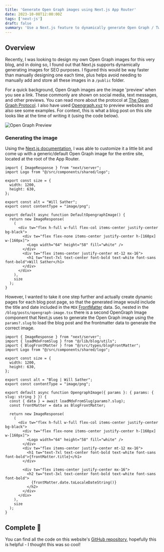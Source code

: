```yaml
---
title: 'Generate Open Graph images using Next.js App Router'
date: 2023-10-08T12:00:00Z
tags: ['next-js']
draft: false
summary: 'Use a Next.js feature to dynamically generate Open Graph / Twitter images'
---
```


## Overview
Recently, I was looking to design my own Open Graph images for this very blog, and in doing so, I found out that Next.js
supports dynamically generating images for SEO purposes.  I figured this would be way faster than manually designing one each time,
plus helps avoid needing to manually add and store all these images in a `/public` folder.

For a quick background, Open Graph images are the image 'preview' when you see a link.  These commonly are shown on social media,
text messages, and other previews.  You can read more about the protocol at [The Open Graph Protocol](https://ogp.me/).  I also
have used [Opengraph.xyz](https://www.opengraph.xyz/) to preview websites and also see some examples.  For context, this is what a blog post on this
site looks like at the time of writing it (using the code below).

<Image alt="Open Graph Preview" src="/assets/blog/images/nextjs-open-graph-images/preview.png" width={2214}
       height={1596}/>


### Generating the image
Using the [Next.js documentation](https://nextjs.org/docs/app/api-reference/file-conventions/metadata/opengraph-image),
I was able to customize it a little bit and come up with a generic/default Open Graph image for the entire site,
located at the root of the App Router.

```tsx fileName="/app/opengraph-image.tsx"
import { ImageResponse } from "next/server";
import Logo from "@/src/components/shared/logo";

export const size = {
  width: 1200,
  height: 630,
};

export const alt = "Will Sather";
export const contentType = "image/png";

export default async function DefaultOpengraphImage() {
  return new ImageResponse(
    (
      <div tw="flex h-full w-full flex-col items-center justify-center bg-black">
        <div tw="flex flex-none items-center justify-center h-[160px] w-[160px]">
          <Logo width="64" height="58" fill="white" />
        </div>
        <div tw="flex items-center justify-center mt-12 mx-16">
          <h1 tw="text-7xl text-center font-bold text-white font-sans font-bold">Will Sather</h1>
        </div>
      </div>
    ),
    size
  );
}
```

However, I wanted to take it one step further and actually create dynamic pages for each blog post page, so that the generated
image would include the title and date included in the `MDX` [FrontMatter](https://www.npmjs.com/package/front-matter) data.
So, nested in the `/blog/posts/opengraph-image.tsx` there is a second OpenGraph Image component that Next.js uses to
generate the Open Graph image using the `params?.slug` to load the blog post and the frontmatter data to generate the correct image.

```tsx fileName="/app/blog/posts/[slug]/opengraph-image.tsx"
import { ImageResponse } from "next/server";
import { loadMdxFromSlug } from "@/lib/blog/utils";
import { BlogFrontMatter } from "@/src/types/blogFrontMatter";
import Logo from "@/src/components/shared/logo";

export const size = {
  width: 1200,
  height: 630,
};

export const alt = "Blog | Will Sather";
export const contentType = "image/png";

export default async function OpengraphImage({ params }: { params: { slug: string } }) {
  const { data } = await loadMdxFromSlug(params?.slug);
  const frontMatter = data as BlogFrontMatter;

  return new ImageResponse(
    (
      <div tw="flex h-full w-full flex-col items-center justify-center bg-black">
        <div tw="flex flex-none items-center justify-center h-[160px] w-[160px]">
          <Logo width="64" height="58" fill="white" />
        </div>
        <div tw="flex items-center justify-center mt-12 mx-16">
          <h1 tw="text-7xl text-center font-bold text-white font-sans font-bold">{frontMatter.title}</h1>
        </div>

        <div tw="flex items-center justify-center mx-16">
          <h2 tw="text-3xl text-center font-bold text-white font-sans font-bold">
            {frontMatter.date.toLocaleDateString()}
          </h2>
        </div>
      </div>
    ),
    size
  );
}

```

## Complete  🎉
You can find all the code on this website's [GitHub repository](https://github.com/willsather/website),
hopefully this is helpful - I thought this was so cool!